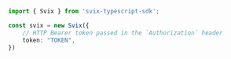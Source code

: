 ```typescript index.ts
import { Svix } from 'svix-typescript-sdk';

const svix = new Svix({
    // HTTP Bearer token passed in the `Authorization` header
    token: "TOKEN",
})